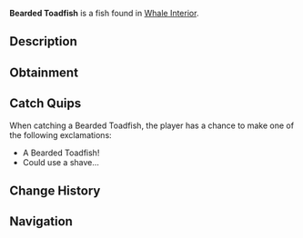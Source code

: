 {{FishInfobox
|image          = Bearded Toadfish.png
|rarity         = Legendary
|sea            = Second Sea
|location       = [[Whale Interior]]
|sublocation    = 
|sources        = Fishing Rod
|radar_location = 
|prog_speed     = -15
|xp             = 1500
|weather        = 
|time           = 
|season         = 
|bait           = Whale Bait
|base_weight    = 18
|base_value     = 3900
|weight_range   = 14
|base_chance    = 20
|base_resil     = 20
}}
'''Bearded Toadfish''' is a {{Rarity|Legendary}} fish found in [[Whale Interior]].

== Description ==
{{Description|A whiskered, elusive toadfish blending into rocky crevices.|Bestiary Entry}}

== Obtainment ==
{{Fish Availability|
Whale Interior
|top_rods      = 
Frostfire Rod\169444.53\214560.55;
Steady Rod\166534.22\210875.35;
Krampus's Rod\139791.77\202413.34;
Magma Rod\139077.21\202413.34;
Plastic Rod\135580.56\185700.31;
Training Rod\117786.87\221350.73;
Free Spirit Rod\127602.05\324016.16;
Astralhook Rod\110252.36\298114.49;
Great Rod of Oscar\117903.2\296596.6;
Carrot Rod\98213.66\288163.63;
Fang of the Eclipse\91760.45\283193.63;
Flimsy Rod\94065.57\215787.01;
Event Horizon Rod\118356.77\211120.85;
Trident Rod\92629.87\251672.71;
Verdant Shear Rod\83916.68\260652.53;
Blazebringer Rod\81569.96\248601.78;
No-Life Rod\62547.29\175625.3;
Ethereal Prism Rod\56438.55\173733.5;
Seraphic Rod\55428.36\172165.34;
Rod Of The Exalted One\52751.22\161776.1;
Rod Of The Forgotten Fang\52377.77\163218.3;
Challenger's Rod\51465.74\164172.88;
Rod Of The Depths\51159.36\161003.38;
Volcanic Rod\49509.65\160153.93;
Depthseeker Rod\49321.37\161865.77;
Zeus Rod\49294.45\159457.82;
Avalanche Rod\48871.69\160626.26
|recommended   = Free Spirit Rod
}}

== Catch Quips ==
When catching a Bearded Toadfish, the player has a chance to make one of the following exclamations:
* A Bearded Toadfish!
* Could use a shave...

== Change History ==
{{Change History|{{subst:Current Version}}}}

== Navigation ==
{{Fish Navbox|Whale Interior}}